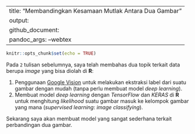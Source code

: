  
---
title: "Membandingkan Kesamaan Mutlak Antara Dua Gambar"
output: 
  github_document:
    pandoc_args: --webtex
---

```r
knitr::opts_chunk$set(echo = TRUE)
```

Pada `2` tulisan sebelumnya, saya telah membahas dua topik terkait data berupa _image_ yang bisa diolah di __R__:

1. Penggunaan [Google Vision](https://ikanx101.com/blog/google-vision/) untuk melakukan ekstraksi label dari suatu gambar dengan mudah (tanpa perlu membuat model _deep learning_).
1. Membuat model _deep learning_ dengan _TensorFlow_ dan _KERAS_ di __R__ untuk menghitung _likelihood_ suatu gambar masuk ke kelompok gambar yang mana (_supervised learning_: _image classifying_).

Sekarang saya akan membuat model yang sangat sederhana terkait perbandingan dua gambar.
